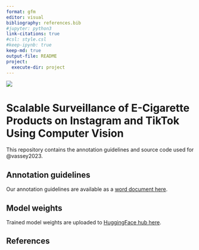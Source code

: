 ```yaml
---
format: gfm
editor: visual
bibliography: references.bib
#jupyter: python3
link-citations: true
#csl: style.csl
#keep-ipynb: true
keep-md: true
output-file: README
project:
  execute-dir: project
---
```


::: {.column-margin}
![](readme/vaping-demo.gif){fig-alt="Vaping computer vision demo" fig-align="right"}
:::

# Scalable Surveillance of E-Cigarette Products on Instagram and TikTok Using Computer Vision

This repository contains the annotation guidelines and source code used for @vassey2023.

## Annotation guidelines

Our annotation guidelines are available as a [word document here](Annotation_guide_ecigarette_objects.docx).

## Model weights

Trained model weights are uploaded to [HuggingFace hub here](https://huggingface.co/e-cigarette-marketing-ml/e-cigarette-object-detection/tree/main).

## References

